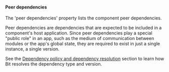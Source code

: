 #### Peer dependencies

The 'peer dependencies' property lists the component peer dependencies.

Peer dependencies are dependencies that are expected to be included in a component's host application.
Since peer dependencies play a special "public role" in an app, such as the medium of communication between modules or the app's global state, they are required to exist in just a single instance, a single version.

See the [Dependency policy and dependency resolution](#dependency-policy-and-dependency-resolution) section to learn how Bit resolves the dependency type and version.

